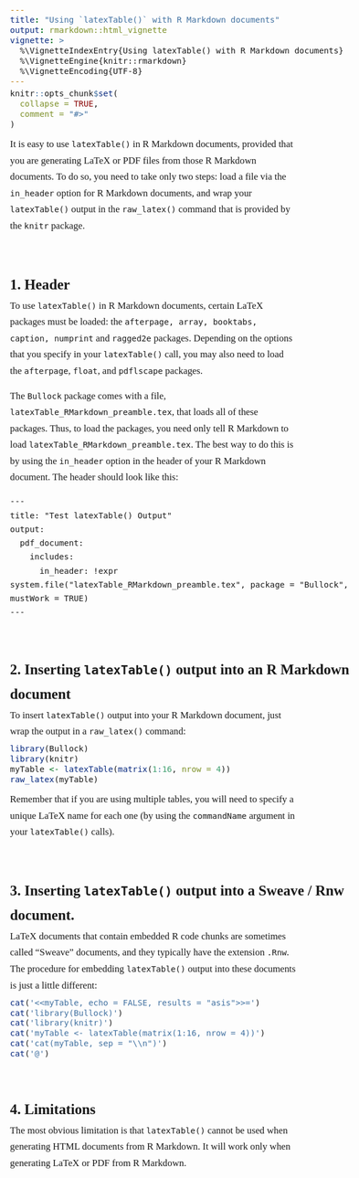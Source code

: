 ---
title: "Using `latexTable()` with R Markdown documents"
output: rmarkdown::html_vignette
vignette: >
  %\VignetteIndexEntry{Using latexTable() with R Markdown documents}
  %\VignetteEngine{knitr::rmarkdown}
  %\VignetteEncoding{UTF-8}
---

<style>
  <!--

  a, a[href^="https:"] {
    text-decoration: none;
  }
  body {
    font-family: Georgia, "Times New Roman", Times, serif;
    font-size: 1.05em;
    line-height: 1.7;
    margin-top: 9ex;
    margin-bottom: 12ex;
  }
  div.sourceCode {
    margin-top: -1ex;
    margin-bottom: 1.5ex;
    margin-left: 0;
    margin-right: 0
  }
  h1 {
    margin-top: 3ex;
    margin-bottom: 0.67ex;
  }
  h2 { 
    border-bottom: unset; 
    /* margin-block-end: unset; */
    margin-bottom: 0.1ex;
    padding-top: 2.75ex;
  }
  p {
    margin: unset;
    margin-bottom: 2ex;
    max-width: 60ch;
  }
  
  /* For images immediately preceded by code chunks */
  .sourceCode + p > img {  
    margin-top: -4ex;
    margin-bottom: 4ex;
  }
  
  .marginBottom1p5ex { margin-bottom:  1.5ex; }
  .marginBottom2ex   { margin-bottom:  2.0ex; }
  .marginBottom4ex   { margin-bottom:  4.0ex; }
  .marginTopN4p5ex   { margin-top:    -4.5ex; }

  /* Fix display of source code on small screens. See #25. */
  a.sourceLine { display: unset; }
  pre > code.sourceCode > span { display: unset;  }

  -->
</style>


```{r, include = FALSE}
knitr::opts_chunk$set(
  collapse = TRUE,
  comment = "#>"
)
```


It is easy to use `latexTable()` in R Markdown documents, provided that 
you are generating LaTeX or PDF files from those R Markdown documents. To do
so, you need to take only two steps: load a file via the `in_header` option 
for R Markdown documents, and wrap your `latexTable()` output in the 
`raw_latex()` command that is provided by the `knitr` package.



## 1. Header
To use `latexTable()` in R Markdown documents, certain LaTeX packages must be 
loaded: the `afterpage, array, booktabs, caption, numprint` and `ragged2e` 
packages. Depending on the options that you specify in your `latexTable()` 
call, you may also need to load the `afterpage`, `float`, and `pdflscape`
packages. 

The `Bullock` package comes with a file, `latexTable_RMarkdown_preamble.tex`,
that loads all of these packages. Thus, to load the packages, you need only 
tell R Markdown to load `latexTable_RMarkdown_preamble.tex`. The best way to 
do this is by using the `in_header` option in the header of your R Markdown 
document. The header should look like this:

    ---
    title: "Test latexTable() Output"
    output: 
      pdf_document:
        includes:
          in_header: !expr system.file("latexTable_RMarkdown_preamble.tex", package = "Bullock", mustWork = TRUE)
    ---



## 2. Inserting `latexTable()` output into an R Markdown document 
To insert `latexTable()` output into your R Markdown document, just wrap 
the output in a `raw_latex()` command:

```{r}
library(Bullock)
library(knitr)
myTable <- latexTable(matrix(1:16, nrow = 4))
raw_latex(myTable)
```
Remember that if you are using multiple tables, you will need to specify 
a unique LaTeX name for each one (by using the `commandName` argument in your 
`latexTable()` calls).



## 3. Inserting `latexTable()` output into a Sweave / Rnw document.
LaTeX documents that contain embedded R code chunks are sometimes called 
"Sweave" documents, and they typically have the extension `.Rnw`. The 
procedure for embedding `latexTable()` output into these documents is just
a little different:

```{r, echo = FALSE, results = TRUE, comment = ''}
cat('<<myTable, echo = FALSE, results = "asis">>=')   
cat('library(Bullock)')   
cat('library(knitr)')
cat('myTable <- latexTable(matrix(1:16, nrow = 4))')   
cat('cat(myTable, sep = "\\n")')   
cat('@')
```
   


## 4. Limitations
The most obvious limitation is that `latexTable()` cannot be used when 
generating HTML documents from R Markdown. It will work only when generating 
LaTeX or PDF from R Markdown.